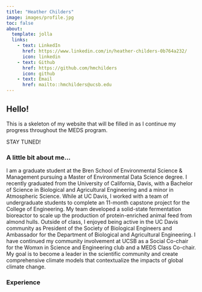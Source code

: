 ```yaml
---
title: "Heather Childers"
image: images/profile.jpg
toc: false
about: 
  template: jolla
  links: 
    - text: LinkedIn
      href: https://www.linkedin.com/in/heather-childers-0b764a232/
      icon: linkedin
    - text: Github
      href: https://github.com/hmchilders
      icon: github
    - text: Email
      href: mailto::hmchilders@ucsb.edu
---
```


## Hello!

This is a skeleton of my website that will be filled in as I continue my progress throughout the MEDS program.

STAY TUNED!

### **A little bit about me...**

I am a graduate student at the Bren School of Environmental Science & Management pursuing a Master of Environmental Data Science degree. I recently graduated from the University of California, Davis, with a Bachelor of Science in Biological and Agricultural Engineering and a minor in Atmospheric Science. While at UC Davis, I worked with a team of undergraduate students to complete an 11-month capstone project for the College of Engineering. My team developed a solid-state fermentation bioreactor to scale up the production of protein-enriched animal feed from almond hulls. Outside of class, I enjoyed being active in the UC Davis community as President of the Society of Biological Engineers and Ambassador for the Department of Biological and Agricultural Engineering. I have continued my community involvement at UCSB as a Social Co-chair for the Womxn in Science and Engineering club and a MEDS Class Co-chair. My goal is to become a leader in the scientific community and create comprehensive climate models that contextualize the impacts of global climate change.

### **Experience**
